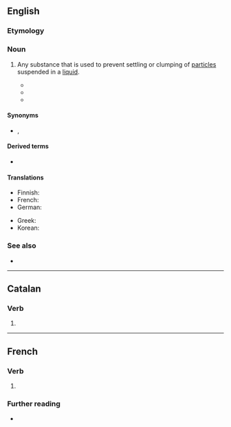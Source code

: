 ==English==

===Etymology===
{{suffix|en|disperse|ant}}

===Noun===
{{en-noun}}

# {{lb|en|chemistry}} Any substance that is used to prevent settling or clumping of [[particle]]s suspended in a [[liquid]].
#* {{quote-book|en|author=Tony E. Hart|chapter=Letters of Agreement for the use of '''Dispersants'''|title=Oil '''dispersants''': new ecological approaches|page=152|editor=L. Michael Flaherty|year=1989|passage=Since the effectiveness of '''dispersants''' is time-critical, the sooner that concurrence can be obtained and the '''dispersant''' applied, the more effective such}}
#* {{quote-book|en|title=Using oil spill '''dispersants''' on the sea|page=122|author=National Research Council (U.S.). Committee on Effectiveness of Oil Spill '''Dispersants'''|year=1989|passage=Effects due to the '''dispersant''' solvent and surfactants in the water column may be surmised only from laboratory studies}}
#* {{quote-journal|en|title=Less Toxic '''Dispersants''' Lose Out in BP Oil Spill Cleanup|work=New York Times|author=Paul Quinlan|date=May 13, 2010|passage=Scientists warn that the dispersed oil, as well as the '''dispersants''' themselves, might cause long-term harm to marine life.}}

====Synonyms====
* {{sense|chemistry}} {{l|en|disperser}}, {{l|en|dispersing agent}}

====Derived terms====
* {{l|en|hyperdispersant}}

====Translations====
{{trans-top|substance used to stabilize a dispersion}}
* Finnish: {{t|fi|dispergointiaine}}
* French: {{t+|fr|dispersant}}
* German: {{t|de|Dispergiermittel|n}}
{{trans-mid}}
* Greek: {{t+|el|διασπορικός}}
* Korean: {{t|ko|분산제}}
{{trans-bottom}}

===See also===
* {{pedia}}

----

==Catalan==

===Verb===
{{head|ca|verb form}}

# {{ca-verb form of|t=pres|m=ptc|dispersar}}

----

==French==

===Verb===
{{head|fr|present participle}}

# {{present participle of|fr|disperser|nocat=1}}

===Further reading===
* {{R:TLFi}}